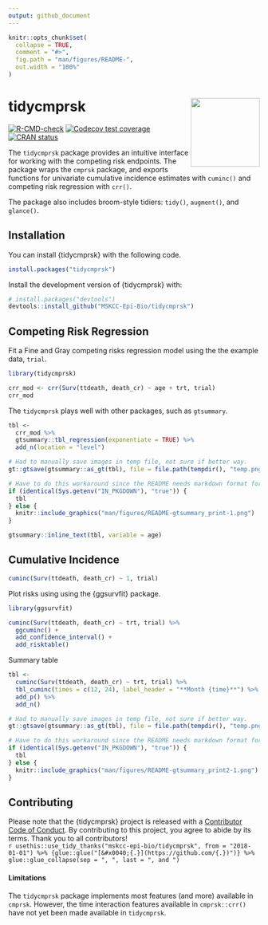 ```yaml
---
output: github_document
---
```


<!-- README.md is generated from README.Rmd. Please edit that file -->

```r
knitr::opts_chunk$set(
  collapse = TRUE,
  comment = "#>",
  fig.path = "man/figures/README-",
  out.width = "100%"
)
```

# tidycmprsk <a href="https://mskcc-epi-bio.github.io/tidycmprsk/"><img src="man/figures/logo.png" align="right" height="138" /></a>

<!-- badges: start -->
[![R-CMD-check](https://github.com/MSKCC-Epi-Bio/tidycmprsk/workflows/R-CMD-check/badge.svg)](https://github.com/MSKCC-Epi-Bio/tidycmprsk/actions)
[![Codecov test coverage](https://codecov.io/gh/MSKCC-Epi-Bio/tidycmprsk/branch/main/graph/badge.svg)](https://app.codecov.io/gh/MSKCC-Epi-Bio/tidycmprsk?branch=main)
[![CRAN status](https://www.r-pkg.org/badges/version/tidycmprsk)](https://cran.r-project.org/package=tidycmprsk)
<!-- badges: end -->

The `tidycmprsk` package provides an intuitive interface for working with the competing risk endpoints.
The package wraps the `cmprsk` package, and exports functions for univariate cumulative incidence estimates with `cuminc()` and competing risk regression with `crr()`.

The package also includes broom-style tidiers: `tidy()`, `augment()`, and `glance()`.

## Installation

You can install {tidycmprsk} with the following code.

``` r
install.packages("tidycmprsk")
```

Install the development version of {tidycmprsk} with:

``` r
# install.packages("devtools")
devtools::install_github("MSKCC-Epi-Bio/tidycmprsk")
```

## Competing Risk Regression

Fit a Fine and Gray competing risks regression model using the the example data, `trial`.

```r
library(tidycmprsk)

crr_mod <- crr(Surv(ttdeath, death_cr) ~ age + trt, trial)
crr_mod
```

The `tidycmprsk` plays well with other packages, such as `gtsummary`.

```r
tbl <- 
  crr_mod %>%
  gtsummary::tbl_regression(exponentiate = TRUE) %>%
  add_n(location = "level")
```

```r
# Had to manually save images in temp file, not sure if better way.
gt::gtsave(gtsummary::as_gt(tbl), file = file.path(tempdir(), "temp.png"))
```

```r
# Have to do this workaround since the README needs markdown format for GitHub page but a different format for the website.
if (identical(Sys.getenv("IN_PKGDOWN"), "true")) {
  tbl
} else {
  knitr::include_graphics("man/figures/README-gtsummary_print-1.png")
} 
```

```r
gtsummary::inline_text(tbl, variable = age)
```

## Cumulative Incidence

```r
cuminc(Surv(ttdeath, death_cr) ~ 1, trial)
```

Plot risks using using the {ggsurvfit} package.

```r
library(ggsurvfit)

cuminc(Surv(ttdeath, death_cr) ~ trt, trial) %>%
  ggcuminc() +
  add_confidence_interval() +
  add_risktable()
```

Summary table

```r
tbl <- 
  cuminc(Surv(ttdeath, death_cr) ~ trt, trial) %>%
  tbl_cuminc(times = c(12, 24), label_header = "**Month {time}**") %>%
  add_p() %>%
  add_n()
```

```r
# Had to manually save images in temp file, not sure if better way.
gt::gtsave(gtsummary::as_gt(tbl), file = file.path(tempdir(), "temp.png"))
```

```r
# Have to do this workaround since the README needs markdown format for GitHub page but a different format for the website.
if (identical(Sys.getenv("IN_PKGDOWN"), "true")) {
  tbl
} else {
  knitr::include_graphics("man/figures/README-gtsummary_print2-1.png")
} 
```

## Contributing

Please note that the {tidycmprsk} project is released with a [Contributor Code of Conduct](https://mskcc-epi-bio.github.io/tidycmprsk/CODE_OF_CONDUCT.html).
By contributing to this project, you agree to abide by its terms. Thank you to all contributors!  
`r usethis::use_tidy_thanks("mskcc-epi-bio/tidycmprsk", from = "2018-01-01") %>% {glue::glue("[&#x0040;{.}](https://github.com/{.})")} %>% glue::glue_collapse(sep = ", ", last = ", and ")`

#### Limitations

The `tidycmprsk` package implements most features (and more) available in `cmprsk`.
However, the time interaction features available in `cmprsk::crr()` have not yet been made available in `tidycmprsk`.
